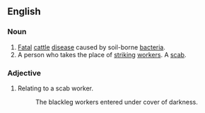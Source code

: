 ==English==
===Noun===
#[[Fatal]] [[cattle]] [[disease]] caused by soil-borne [[bacteria]].
#A person who takes the place of [[striking]] [[worker]]s. A [[scab]].
===Adjective===
#Relating to a scab worker.
#:The blackleg workers entered under cover of darkness.